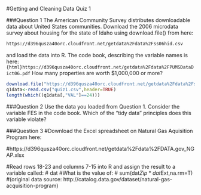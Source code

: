 #Getting and Cleaning Data Quiz 1

###Question 1
The American Community Survey distributes downloadable data about United States communities. Download the 2006 microdata survey about housing for the state of Idaho using download.file() from here: 
```html
https://d396qusza40orc.cloudfront.net/getdata%2Fdata%2Fss06hid.csv 
```
and load the data into R. The code book, describing the variable names is here: 
```{html}https://d396qusza40orc.cloudfront.net/getdata%2Fdata%2FPUMSDataDict06.pdf 
```
How many properties are worth $1,000,000 or more?
```r
download.file("https://d396qusza40orc.cloudfront.net/getdata%2Fdata%2Fss06hid.csv",destfile="quiz1.csv")
q1data<-read.csv("quiz1.csv",header=TRUE)
length(which((q1data[,"VAL"]==24)))
```

###Question 2
Use the data you loaded from Question 1. Consider the variable FES in the code book. Which of the "tidy data" principles does this variable violate?


###Question 3
#Download the Excel spreadsheet on Natural Gas Aquisition Program here: 

#https://d396qusza40orc.cloudfront.net/getdata%2Fdata%2FDATA.gov_NGAP.xlsx 

#Read rows 18-23 and columns 7-15 into R and assign the result to a variable called:
# dat 
#What is the value of:
# sum(dat$Zip*dat$Ext,na.rm=T) 
#(original data source: http://catalog.data.gov/dataset/natural-gas-acquisition-program)

